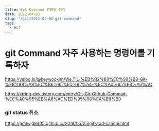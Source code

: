 ```yaml
---
title: Git Command 명령어 정리
date: 2022-04-03
slug: "/git/2022-04-03-git-command"
tags:
  - GIT
---
```


# git Command 자주 사용하는 명령어를 기록하자


https://velog.io/@keywookim/We.TIL-%EB%B2%88%EC%99%B8-Git-%EB%8B%A8%EC%B6%95%ED%82%A4-%EC%A0%95%EB%A6%AC

https://xtring-dev.tistory.com/entry/Git-Git-Github-Commad-%EC%A0%95%EB%A6%AC%ED%95%98%EA%B8%B0


### git status 취소
https://gmlwjd9405.github.io/2018/05/25/git-add-cancle.html
